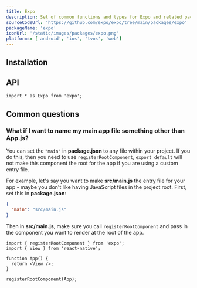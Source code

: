 ```yaml
---
title: Expo
description: Set of common functions and types for Expo and related packages.
sourceCodeUrl: 'https://github.com/expo/expo/tree/main/packages/expo'
packageName: 'expo'
iconUrl: '/static/images/packages/expo.png'
platforms: ['android', 'ios', 'tvos', 'web']
---
```



## Installation

<APIInstallSection hideBareInstructions />

## API

```tsx
import * as Expo from 'expo';
```

<APISection packageName="expo" />

## Common questions

### What if I want to name my main app file something other than App.js?

You can set the `"main"` in **package.json** to any file within your project. If you do this, then you need to use `registerRootComponent`,
`export default` will not make this component the root for the app if you are using a custom entry file.

For example, let's say you want to make **src/main.js** the entry file for your app - maybe you don't like having JavaScript files in the
project root. First, set this in **package.json**:

```json package.json
{
  "main": "src/main.js"
}
```

Then in **src/main.js**, make sure you call `registerRootComponent` and pass in the component you want to render at the root of the app.

```tsx src/main.js
import { registerRootComponent } from 'expo';
import { View } from 'react-native';

function App() {
  return <View />;
}

registerRootComponent(App);
```
